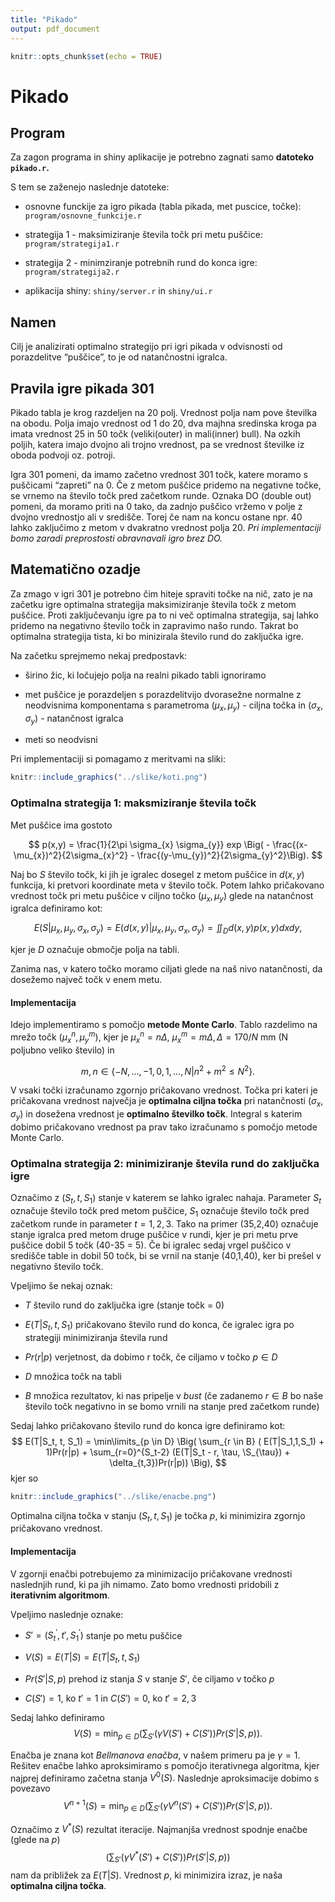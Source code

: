 ```yaml
---
title: "Pikado"
output: pdf_document
---
```


```r
knitr::opts_chunk$set(echo = TRUE)
```

# Pikado 

## Program
Za zagon programa in shiny aplikacije je potrebno zagnati samo **datoteko `pikado.r`.**

S tem se zaženejo naslednje datoteke:

* osnovne funckije za igro pikada (tabla pikada, met puscice, točke):  `program/osnovne_funkcije.r`

* strategija 1 - maksimiziranje števila točk pri metu puščice:  `program/strategija1.r` 

* strategija 2 - minimziranje potrebnih rund do konca igre:  `program/strategija2.r`

* aplikacija shiny:  `shiny/server.r` in `shiny/ui.r`


## Namen
Cilj je analizirati optimalno strategijo pri igri pikada v odvisnosti od porazdelitve "puščice", to je od natančnostni igralca.

## Pravila igre pikada 301
Pikado tabla je krog razdeljen na 20 polj. Vrednost polja nam pove številka na obodu. Polja imajo vrednost od 1 do 20, dva majhna sredinska kroga pa imata vrednost 25 in 50 točk (veliki(outer) in mali(inner) bull). Na ozkih poljih, katera imajo dvojno ali trojno vrednost, pa se vrednost številke iz oboda podvoji oz. potroji.

Igra 301 pomeni, da imamo začetno vrednost 301 točk, katere moramo s puščicami "zapreti" na 0. Če z metom puščice pridemo na negativne točke, se vrnemo na število točk pred začetkom runde. Oznaka DO (double out) pomeni, da moramo priti na 0 tako, da zadnjo puščico vržemo v polje z dvojno vrednostjo ali v središče. Torej če nam na koncu ostane npr. 40 lahko zaključimo z metom v dvakratno vrednost polja 20. *Pri implementaciji bomo zaradi preprostosti obravnavali igro brez DO.* 

## Matematično ozadje
Za zmago v igri 301 je potrebno čim hiteje spraviti točke na nič, zato je na začetku igre optimalna strategija maksimiziranje števila točk z metom puščice. Proti zaključevanju igre pa to ni več optimalna strategija, saj lahko pridemo na negativno število točk in zapravimo našo rundo. Takrat bo optimalna strategija tista, ki bo minizirala število rund do zaključka igre. 

Na začetku sprejmemo nekaj predpostavk:

* širino žic, ki ločujejo polja na realni pikado tabli ignoriramo

* met puščice je porazdeljen s porazdelitvijo dvorasežne normalne z neodvisnima komponentama s parametroma $(\mu_{x}, \mu_{y})$ - ciljna točka in $(\sigma_{x}, \sigma_{y})$ - natančnost igralca

* meti so neodvisni

Pri implementaciji si pomagamo z meritvami na sliki:
```r
knitr::include_graphics("../slike/koti.png")
```

### Optimalna strategija 1: maksmiziranje števila točk
Met puščice ima gostoto

$$
p(x,y) = \frac{1}{2\pi \sigma_{x} \sigma_{y}} exp \Big( - \frac{(x-\mu_{x})^2}{2\sigma_{x}^2} - \frac{(y-\mu_{y})^2}{2\sigma_{y}^2}\Big).
$$

Naj bo $S$ število točk, ki jih je igralec dosegel z metom puščice in $d(x,y)$ funkcija, ki pretvori koordinate meta v število točk. Potem lahko pričakovano vrednost točk pri metu puščice v ciljno točko $(\mu_{x}, \mu_{y})$ glede na natančnost igralca definiramo kot:

$$
E(S|\mu_{x}, \mu_{y}, \sigma_{x}, \sigma_{y}) = E(d(x,y)|\mu_{x}, \mu_{y}, \sigma_{x}, \sigma_{y}) = \iint_D d(x,y) p(x,y) dxdy,
$$

kjer je $D$ označuje območje polja na tabli.

Zanima nas, v katero točko moramo ciljati glede na naš nivo natančnosti, da dosežemo največ točk v enem metu. 

#### Implementacija
Idejo implementiramo s pomočjo **metode Monte Carlo**. Tablo razdelimo na mrežo točk $(\mu_{x}^{n}, \mu_{y}^{m}),$ kjer je $\mu_x^n = n\Delta$, $\mu_x^m = m\Delta, \Delta = 170/N$ mm (N poljubno veliko število) in 

$$
m, n \in \{ -N, \dots, -1,0,1, \dots, N| n^2 + m^2 \leq N^2\}.
$$

V vsaki točki izračunamo zgornjo pričakovano vrednost. Točka pri kateri je pričakovana vrednost največja je **optimalna ciljna točka** pri natančnosti $(\sigma_{x}, \sigma_{y})$ in dosežena  vrednost je **optimalno številko točk**.
Integral s katerim dobimo pričakovano vrednost pa prav tako izračunamo s pomočjo metode Monte Carlo.

### Optimalna strategija 2: minimiziranje števila rund do zaključka igre
Označimo z $(S_t, t, S_1)$ stanje v katerem se lahko igralec nahaja. Parameter $S_t$ označuje število točk pred metom puščice, $S_1$ označuje število točk pred začetkom runde in parameter $t = 1,2,3$. Tako na primer (35,2,40) označuje stanje igralca pred metom druge puščice v rundi, kjer je pri metu prve puščice dobil 5 točk (40-35 = 5). Če bi igralec sedaj vrgel puščico v središče table in dobil 50 točk, bi se vrnil na stanje (40,1,40), ker bi prešel v negativno število točk. 

Vpeljimo še nekaj oznak: 

* $T$ število rund do zaključka igre (stanje točk = 0) 

* $E(T|S_t, t, S_1)$ pričakovano število rund do konca, če igralec igra po strategiji minimiziranja števila rund

* $Pr(r|p)$ verjetnost, da dobimo r točk, če ciljamo v točko $p \in D$ 

* $D$ množica točk na tabli

* $B$ množica rezultatov, ki nas pripelje v *bust* (če zadanemo $r \in B$ bo naše število točk negativno in se bomo vrnili na stanje pred začetkom runde)

Sedaj lahko pričakovano število rund do konca igre definiramo kot:
$$
E(T|S_t, t, S_1) = \min\limits_{p \in D} \Big( \sum_{r \in B} ( E(T|S_1,1,S_1) + 1)Pr(r|p) + \sum_{r=0}^{S_t-2} (E(T|S_t - r, \tau, \S_{\tau}) + \delta_{t,3})Pr(r|p)) \Big),
$$
kjer so

```r
knitr::include_graphics("../slike/enacbe.png")
```

Optimalna ciljna točka v stanju $(S_t,t, S_1)$ je točka $p$, ki minimizira zgornjo pričakovano vrednost. 

#### Implementacija
V zgornji enačbi potrebujemo za minimizacijo pričakovane vrednosti naslednjih rund, ki pa jih nimamo. Zato bomo vrednosti pridobili z **iterativnim algoritmom**. 

Vpeljimo naslednje oznake:

* $S' = (S_t^{'}, t', S_1^{'})$ stanje po metu puščice

* $V(S) = E(T|S) = E(T|S_t, t, S_1)$

* $Pr(S'|S,p)$ prehod iz stanja $S$ v stanje $S'$, če ciljamo v točko $p$

* $C(S') = 1$, ko $t' = 1$ in $C(S')=0$, ko $t' = 2,3$ 

Sedaj lahko definiramo
$$
V(S) = \min_{p \in D} \Big(\sum_{S'}( \gamma V(S') + C(S'))Pr(S'|S,p)\Big).
$$

Enačba je znana kot *Bellmanova enačba*, v našem primeru pa je $\gamma = 1.$ Rešitev enačbe lahko aproksimiramo s pomočjo iterativnega algoritma, kjer najprej definiramo začetna stanja $V^0(S).$ Naslednje aproksimacije dobimo s povezavo
$$
V^{n+1}(S) = \min_{p\in D} \Big(\sum_{S'}( \gamma V^{n}(S') + C(S'))Pr(S'|S,p) \Big).
$$

Označimo z $V^{*}(S)$ rezultat iteracije. Najmanjša vrednost spodnje enačbe (glede na $p$)
$$
\Big(\sum_{S'}( \gamma V^{*}(S') + C(S'))Pr(S'|S,p) \Big)
$$
nam da približek za $E(T|S).$ Vrednost $p$, ki minimizira izraz, je naša **optimalna ciljna točka**. 

